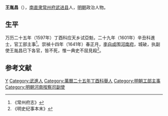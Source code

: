 {{Otheruses|other=名为王胤昌的其他人物|王祖嫡}}

'''王胤昌'''（{{bd|？||？|catIdx=}}），[[南直隶|南直隶]][[常州府|常州府]][[武进县|武进县]]人，[[明朝|明朝]]政治人物。

== 生平 ==
万历二十五年（1597年）丁酉科应天乡试亞魁，二十九年（1601年）辛丑科進士，官工部主事<ref>《常州府志》</ref>。崇禎十四年（1641年）春正月，[[李自成|李自成]]围[[河南府|河南府]]，城破，执副使王胤昌已下各官，皆不死，惟一典史不屈見殺<ref>《明史纪事本末》</ref>。

==参考文献==
{{reflist}}

{{萬曆二十九年辛丑科殿試金榜}}

{{Authority control}}

{{DEFAULTSORT:}}
[[Category:王姓|Y]]
[[Category:武進人|Category:武進人]]
[[Category:萬曆二十五年丁酉科舉人|Category:萬曆二十五年丁酉科舉人]]
[[Category:明朝工部主事|Category:明朝工部主事]]
[[Category:明朝河南按察司副使|Category:明朝河南按察司副使]]